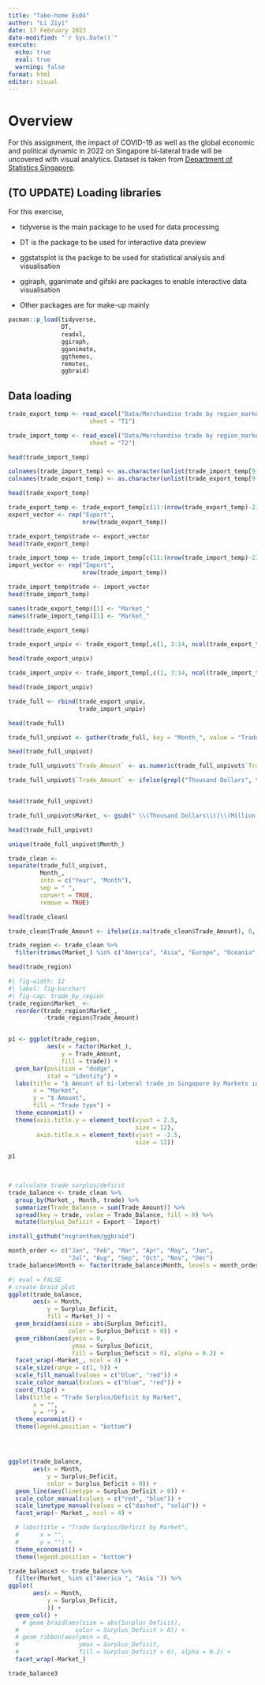 ```yaml
---
title: "Take-home Ex04"
author: "Li Ziyi"
date: 17 February 2023
date-modified: "`r Sys.Date()`"
execute:
  echo: true
  eval: true
  warning: false
format: html
editor: visual
---
```


# Overview

For this assignment, the impact of COVID-19 as well as the global economic and political dynamic in 2022 on Singapore bi-lateral trade will be uncovered with visual analytics. Dataset is taken from [Department of Statistics Singapore](https://www.singstat.gov.sg/find-data/search-by-theme/trade-and-investment/merchandise-trade/latest-data).


## (TO UPDATE) Loading libraries

For this exercise,

-   tidyverse is the main package to be used for data processing

-   DT is the package to be used for interactive data preview

-   ggstatsplot is the packge to be used for statistical analysis and visualisation

-   ggiraph, gganimate and gifski are packages to enable interactive data visualisation

-   Other packages are for make-up mainly

```r
pacman::p_load(tidyverse,
               DT,
               readxl,
               ggiraph,
               gganimate,
               ggthemes,
               remotes,
               ggbraid)
```

## Data loading

```r
trade_export_temp <- read_excel("Data/Merchandise trade by region_market.xlsx",
                       sheet = "T1") 

trade_import_temp <- read_excel("Data/Merchandise trade by region_market.xlsx",
                       sheet = "T2") 

head(trade_import_temp)
```


```r
colnames(trade_import_temp) <- as.character(unlist(trade_import_temp[9,]))
colnames(trade_export_temp) <- as.character(unlist(trade_export_temp[9,]))

head(trade_export_temp)
```


```r
trade_export_temp <- trade_export_temp[c(11:(nrow(trade_export_temp)-23)),]
export_vector <- rep("Export",
                     nrow(trade_export_temp))

trade_export_temp$trade <- export_vector
head(trade_export_temp)
```


```r
trade_import_temp <- trade_import_temp[c(11:(nrow(trade_import_temp)-23)),]
import_vector <- rep("Import",
                     nrow(trade_import_temp))

trade_import_temp$trade <- import_vector
head(trade_import_temp)
```


```r

names(trade_export_temp)[1] <- "Market_"
names(trade_import_temp)[1] <- "Market_"

head(trade_export_temp)
```

```r
trade_export_unpiv <- trade_export_temp[,c(1, 3:14, ncol(trade_export_temp))]

head(trade_export_unpiv)
```
```r
trade_import_unpiv <- trade_import_temp[,c(1, 3:14, ncol(trade_import_temp))]

head(trade_import_unpiv)
```

```r
trade_full <- rbind(trade_export_unpiv,
                    trade_import_unpiv)

head(trade_full)
```
```r
trade_full_unpivot <- gather(trade_full, key = "Month_", value = "Trade_Amount", -Market_, -trade)

head(trade_full_unpivot)
```
```r
trade_full_unpivot$`Trade_Amount` <- as.numeric(trade_full_unpivot$`Trade_Amount`)

trade_full_unpivot$`Trade_Amount` <- ifelse(grepl("Thousand Dollars", trade_full_unpivot$Market_), trade_full_unpivot$'Trade_Amount' * 1000, trade_full_unpivot$'Trade_Amount' * 1000000)


head(trade_full_unpivot)
```
```r
trade_full_unpivot$Market_ <- gsub(" \\(Thousand Dollars\\)|\\(Million Dollars\\)", "", trade_full_unpivot$Market_)

head(trade_full_unpivot)
```
```r
unique(trade_full_unpivot$Month_)
```

```r
trade_clean <- 
separate(trade_full_unpivot,
         Month_,
         into = c("Year", "Month"),
         sep = " ",
         convert = TRUE,
         remove = TRUE)

head(trade_clean)
```

```r
trade_clean$Trade_Amount <- ifelse(is.na(trade_clean$Trade_Amount), 0, trade_clean$Trade_Amount)
```


```r
trade_region <- trade_clean %>% 
  filter(trimws(Market_) %in% c("America", "Asia", "Europe", "Oceania", "Africa", "European Union"))

head(trade_region)
```


```r
#| fig-width: 12
#| label: fig-barchart
#| fig-cap: trade_by_region
trade_region$Market_ <- 
  reorder(trade_region$Market_,
          -trade_region$Trade_Amount)


p1 <- ggplot(trade_region,
           aes(x = factor(Market_),
               y = Trade_Amount,
               fill = trade)) +
  geom_bar(position = "dodge",
           stat = "identity") +
  labs(title = "$ Amount of bi-lateral trade in Singapore by Markets in 2022",
       x = "Market",
       y = "$ Amount",
       fill = "Trade type") + 
  theme_economist() +
  theme(axis.title.y = element_text(vjust = 2.5,
                                    size = 12),
        axis.title.x = element_text(vjust = -2.5,
                                    size = 12))

p1
  
  
```

```r
# calculate trade surplus/deficit
trade_balance <- trade_clean %>%
  group_by(Market_, Month, trade) %>%
  summarize(Trade_Balance = sum(Trade_Amount)) %>%
  spread(key = trade, value = Trade_Balance, fill = 0) %>% 
  mutate(Surplus_Deficit = Export - Import)

```



```r
install_github("nsgrantham/ggbraid")
```
```r
month_order <- c("Jan", "Feb", "Mar", "Apr", "May", "Jun",
                 "Jul", "Aug", "Sep", "Oct", "Nov", "Dec")
trade_balance$Month <- factor(trade_balance$Month, levels = month_order)


```

```r
#| eval = FALSE
# create braid plot
ggplot(trade_balance,
       aes(x = Month,
           y = Surplus_Deficit, 
           fill = Market_)) +
  geom_braid(aes(size = abs(Surplus_Deficit),
                 color = Surplus_Deficit > 0)) +
  geom_ribbon(aes(ymin = 0, 
                  ymax = Surplus_Deficit, 
                  fill = Surplus_Deficit > 0), alpha = 0.2) +
  facet_wrap(~Market_, ncol = 4) +
  scale_size(range = c(1, 5)) +
  scale_fill_manual(values = c("blue", "red")) +
  scale_color_manual(values = c("blue", "red")) +
  coord_flip() +
  labs(title = "Trade Surplus/Deficit by Market",
       x = "", 
       y = "") +
  theme_economist() +
  theme(legend.position = "bottom")





```

```r
ggplot(trade_balance, 
       aes(x = Month, 
           y = Surplus_Deficit, 
           color = Surplus_Deficit > 0)) +
  geom_line(aes(linetype = Surplus_Deficit > 0)) +
  scale_color_manual(values = c("red", "blue")) +
  scale_linetype_manual(values = c("dashed", "solid")) +
  facet_wrap(~ Market_, ncol = 4) +

  # labs(title = "Trade Surplus/Deficit by Market",
  #      x = "",
  #      y = "") +
  theme_economist() +
  theme(legend.position = "bottom")


```


```r
trade_balance3 <- trade_balance %>% 
  filter(Market_ %in% c("America ", "Asia ")) %>% 
ggplot(
       aes(x = Month,
           y = Surplus_Deficit, 
           )) +
  geom_col() +
    # geom_braid(aes(size = abs(Surplus_Deficit),
  #                color = Surplus_Deficit > 0)) +
  # geom_ribbon(aes(ymin = 0, 
  #                 ymax = Surplus_Deficit, 
  #                 fill = Surplus_Deficit > 0), alpha = 0.2) +
  facet_wrap(~Market_)

trade_balance3
```
